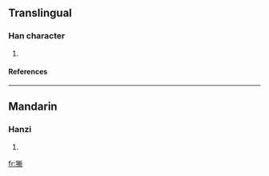 ==Translingual==
===Han character===
{{Han char|rn=94|rad=犬|as=11|sn=14|four=4222<sub>1</sub>|canj=大竹十十中 (KHJJL)}}
# {{defn|Han|sort=犬11}}
====References====
{{Han ref|kx=0718.010|dkj=20645|dj=1129.150|hdz=21364.210|uh=7351|ud=29521|bh=E2CC|bd=58060}}

----
==Mandarin==
===Hanzi===
{{cmn-hanzi|pin=[[chán]] (chan2)|wg=ch'an<sup>2</sup>}}
# {{defn|Mandarin}}

[[fr:獑]]